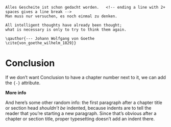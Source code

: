 ```block
Alles Gescheite ist schon gedacht worden.   <!-- ending a line with 2+ spaces gives a line break -->
Man muss nur versuchen, es noch einmal zu denken.

All intelligent thoughts have already been thought;   
what is necessary is only to try to think them again.

\qauthor{--- Johann Wolfgang von Goethe \cite{von_goethe_wilhelm_1829}}
```

# Conclusion {-}
If we don't want Conclusion to have a chapter number next to it, we can add the `{-}` attribute.

**More info**

And here's some other random info: the first paragraph after a chapter title or section head _shouldn't be_ indented, because indents are to tell the reader that you're starting a new paragraph. Since that's obvious after a chapter or section title, proper typesetting doesn't add an indent there.
